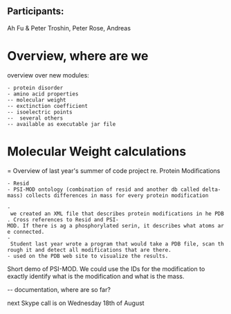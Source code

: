 ==Participants:==

Ah Fu & Peter Troshin, Peter Rose, Andreas

= Overview, where are we = 

overview over new modules: 
 - protein disorder
 - amino acid properties
 -- molecular weight
 -- exctinction coefficient
 -- isoelectric points
 --  several others
 -- available as executable jar file 

= Molecular Weight calculations =


= Overview of last year's summer of code project re. Protein Modifications
 - Resid
 - PSI-MOD ontology (combination of resid and another db called delta-mass) collects differences in mass for every protein modification

 - we created an XML file that describes protein modifications in he PDB. Cross references to Resid and PSI-MOD. If there is ag a phosphorylated serin, it describes what atoms are connected.
 - Student last year wrote a program that would take a PDB file, scan through it and detect all modifications that are there.
 - used on the PDB web site to visualize the results.

Short demo of PSI-MOD. We could use the IDs for the modification to exactly identify what is the modification and what is the mass.

-- documentation, where are so far?

next Skype call is on Wednesday 18th of August